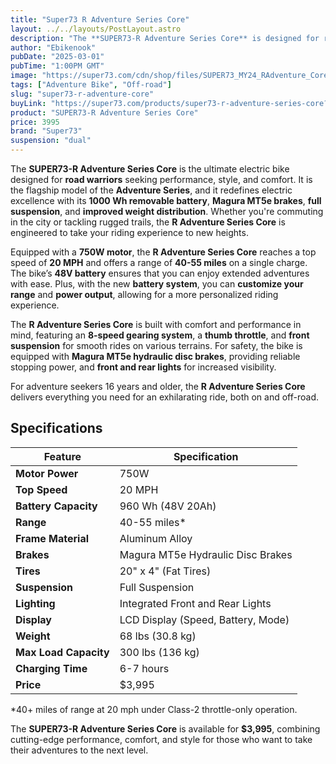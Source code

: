 ```yaml
---
title: "Super73 R Adventure Series Core"
layout: ../../layouts/PostLayout.astro
description: "The **SUPER73-R Adventure Series Core** is designed for riders who crave versatility, power, and style. This electric bike is built to handle both urban streets and rugged trails with ease."
author: "Ebikenook"
pubDate: "2025-03-01"
pubTime: "1:00PM GMT"
image: "https://super73.com/cdn/shop/files/SUPER73_MY24_RAdventure_Core_Sandstorm_FrontHero_7c5f0b15-6612-491f-b229-b1a27f1af0b0_700x.jpg?v=1722564423"
tags: ["Adventure Bike", "Off-road"]
slug: "super73-r-adventure-core"
buyLink: "https://super73.com/products/super73-r-adventure-series-core?from=electric-bikes"
product: "SUPER73-R Adventure Series Core"
price: 3995
brand: "Super73"
suspension: "dual"
---
```


The **SUPER73-R Adventure Series Core** is the ultimate electric bike designed for **road warriors** seeking performance, style, and comfort. It is the flagship model of the **Adventure Series**, and it redefines electric excellence with its **1000 Wh removable battery**, **Magura MT5e brakes**, **full suspension**, and **improved weight distribution**. Whether you're commuting in the city or tackling rugged trails, the **R Adventure Series Core** is engineered to take your riding experience to new heights.

Equipped with a **750W motor**, the **R Adventure Series Core** reaches a top speed of **20 MPH** and offers a range of **40-55 miles** on a single charge. The bike’s **48V battery** ensures that you can enjoy extended adventures with ease. Plus, with the new **battery system**, you can **customize your range** and **power output**, allowing for a more personalized riding experience.

The **R Adventure Series Core** is built with comfort and performance in mind, featuring an **8-speed gearing system**, a **thumb throttle**, and **front suspension** for smooth rides on various terrains. For safety, the bike is equipped with **Magura MT5e hydraulic disc brakes**, providing reliable stopping power, and **front and rear lights** for increased visibility.

For adventure seekers 16 years and older, the **R Adventure Series Core** delivers everything you need for an exhilarating ride, both on and off-road.

## Specifications

| Feature               | Specification                      |
| --------------------- | ---------------------------------- |
| **Motor Power**       | 750W                               |
| **Top Speed**         | 20 MPH                             |
| **Battery Capacity**  | 960 Wh (48V 20Ah)                  |
| **Range**             | 40-55 miles\*                      |
| **Frame Material**    | Aluminum Alloy                     |
| **Brakes**            | Magura MT5e Hydraulic Disc Brakes  |
| **Tires**             | 20" x 4" (Fat Tires)               |
| **Suspension**        | Full Suspension                    |
| **Lighting**          | Integrated Front and Rear Lights   |
| **Display**           | LCD Display (Speed, Battery, Mode) |
| **Weight**            | 68 lbs (30.8 kg)                   |
| **Max Load Capacity** | 300 lbs (136 kg)                   |
| **Charging Time**     | 6-7 hours                          |
| **Price**             | $3,995                             |

\*40+ miles of range at 20 mph under Class-2 throttle-only operation.

The **SUPER73-R Adventure Series Core** is available for **$3,995**, combining cutting-edge performance, comfort, and style for those who want to take their adventures to the next level.
